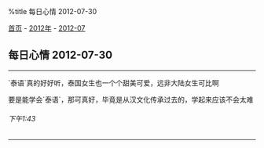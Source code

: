 %title 每日心情 2012-07-30

[[../../../index|首页]] - [[../index|2012年]] - [[index|2012-07]]
==每日心情 2012-07-30==
----
`泰语`真的好好听，泰国女生也一个个甜美可爱，远非大陆女生可比啊

要是能学会`泰语`，那可真好，毕竟是从汉文化传承过去的，学起来应该不会太难
======下午1:43======
----
